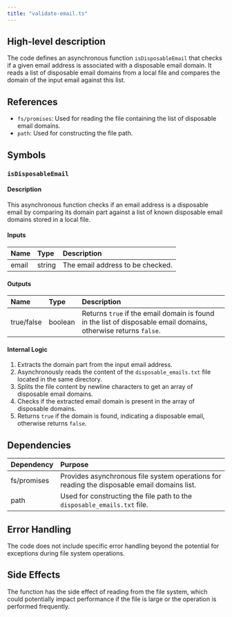 ```yaml
---
title: "validate-email.ts"
---
```


## High-level description
The code defines an asynchronous function `isDisposableEmail` that checks if a given email address is associated with a disposable email domain. It reads a list of disposable email domains from a local file and compares the domain of the input email against this list.

## References
- `fs/promises`: Used for reading the file containing the list of disposable email domains.
- `path`: Used for constructing the file path.

## Symbols

### `isDisposableEmail`
#### Description
This asynchronous function checks if an email address is a disposable email by comparing its domain part against a list of known disposable email domains stored in a local file.

#### Inputs
| Name | Type | Description |
|:-----|:-----|:------------|
| email | string | The email address to be checked. |

#### Outputs
| Name | Type | Description |
|:-----|:-----|:------------|
| true/false | boolean | Returns `true` if the email domain is found in the list of disposable email domains, otherwise returns `false`. |

#### Internal Logic
1. Extracts the domain part from the input email address.
2. Asynchronously reads the content of the `disposable_emails.txt` file located in the same directory.
3. Splits the file content by newline characters to get an array of disposable email domains.
4. Checks if the extracted email domain is present in the array of disposable domains.
5. Returns `true` if the domain is found, indicating a disposable email, otherwise returns `false`.

## Dependencies
| Dependency | Purpose |
|:-----------|:--------|
| fs/promises | Provides asynchronous file system operations for reading the disposable email domains list. |
| path | Used for constructing the file path to the `disposable_emails.txt` file. |

## Error Handling
The code does not include specific error handling beyond the potential for exceptions during file system operations.

## Side Effects
The function has the side effect of reading from the file system, which could potentially impact performance if the file is large or the operation is performed frequently.

